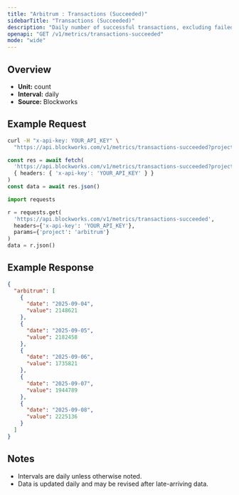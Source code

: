 ```yaml
---
title: "Arbitrum : Transactions (Succeeded)"
sidebarTitle: "Transactions (Succeeded)"
description: "Daily number of successful transactions, excluding failed transactions."
openapi: "GET /v1/metrics/transactions-succeeded"
mode: "wide"
---
```


## Overview

- **Unit:** count
- **Interval:** daily
- **Source:** Blockworks

## Example Request

<CodeGroup>

```bash cURL
curl -H "x-api-key: YOUR_API_KEY" \
  "https://api.blockworks.com/v1/metrics/transactions-succeeded?project=arbitrum"
```

```typescript TypeScript
const res = await fetch(
  'https://api.blockworks.com/v1/metrics/transactions-succeeded?project=arbitrum',
  { headers: { 'x-api-key': 'YOUR_API_KEY' } }
)
const data = await res.json()
```

```python Python
import requests

r = requests.get(
  'https://api.blockworks.com/v1/metrics/transactions-succeeded',
  headers={'x-api-key': 'YOUR_API_KEY'},
  params={'project': 'arbitrum'}
)
data = r.json()
```

</CodeGroup>

## Example Response

```json
{
  "arbitrum": [
    {
      "date": "2025-09-04",
      "value": 2148621
    },
    {
      "date": "2025-09-05",
      "value": 2182458
    },
    {
      "date": "2025-09-06",
      "value": 1735821
    },
    {
      "date": "2025-09-07",
      "value": 1944789
    },
    {
      "date": "2025-09-08",
      "value": 2225136
    }
  ]
}
```

## Notes
- Intervals are daily unless otherwise noted.
- Data is updated daily and may be revised after late-arriving data.
